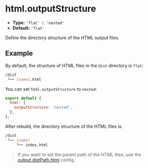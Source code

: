 # html.outputStructure

- **Type:** `'flat' | 'nested'`
- **Default:** `'flat'`

Define the directory structure of the HTML output files.

## Example

By default, the structure of HTML files in the `dist` directory is `flat`:

```bash
/dist
 └── [name].html
```

You can set `html.outputStructure` to `nested`:

```js
export default {
  html: {
    outputStructure: 'nested',
  },
};
```

After rebuild, the directory structure of the HTML files is:

```bash
/dist
 └── [name]
     └── index.html
```

> If you want to set the parent path of the HTML files, use the [output.distPath.html](/config/output/dist-path) config.
